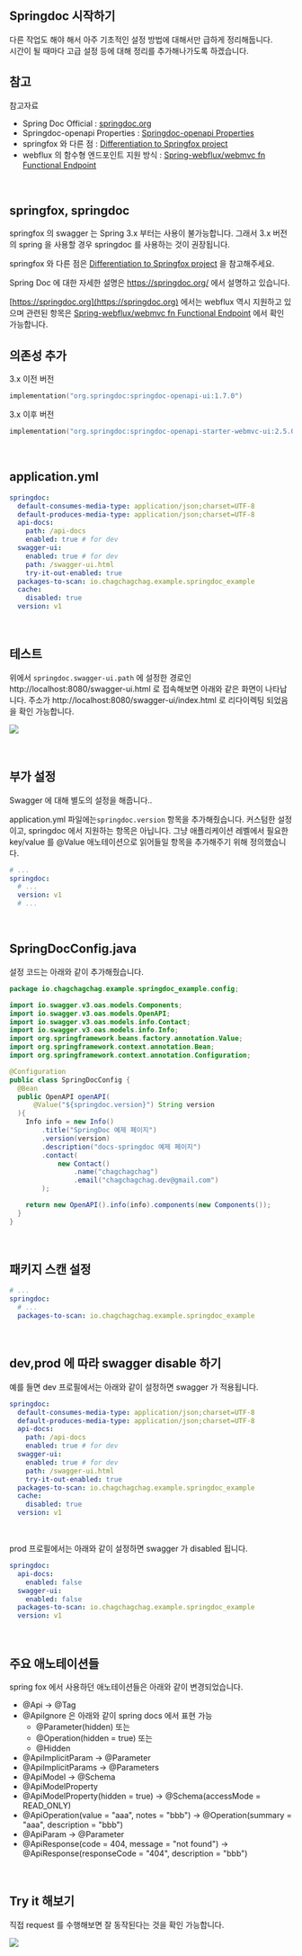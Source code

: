 ## Springdoc 시작하기
다른 작업도 해야 해서 아주 기초적인 설정 방법에 대해서만 급하게 정리해둡니다.<br/>
시간이 될 때마다 고급 설정 등에 대해 정리를 추가해나가도록 하겠습니다.<br/>



## 참고

참고자료

- Spring Doc Official : [springdoc.org](https://springdoc.org/)
- Springdoc-openapi Properties : [Springdoc-openapi Properties](https://springdoc.org/#properties)
- springfox 와 다른 점 :  [Differentiation to Springfox project](https://springdoc.org/#differentiation-to-springfox-project)
- webflux 의 함수형 엔드포인트 지원 방식 : [Spring-webflux/webmvc fn Functional Endpoint](https://springdoc.org/#spring-webfluxwebmvc-fn-with-functional-endpoints)

<br/>



## springfox, springdoc

springfox 의 swagger 는 Spring 3.x 부터는 사용이 불가능합니다. 그래서 3.x 버전의 spring 을 사용할 경우 springdoc 를 사용하는 것이 권장됩니다.

springfox 와 다른 점은 [Differentiation to Springfox project](https://springdoc.org/#differentiation-to-springfox-project) 을 참고해주세요.<br/>

Spring Doc 에 대한 자세한 설명은 https://springdoc.org/ 에서 설명하고 있습니다. <br/>

[https://springdoc.org](https://springdoc.org) 에서는 webflux 역시 지원하고 있으며 관련된 항목은 [Spring-webflux/webmvc fn Functional Endpoint](https://springdoc.org/#spring-webfluxwebmvc-fn-with-functional-endpoints) 에서 확인 가능합니다.<br/>



## 의존성 추가

3.x 이전 버전

```kotlin
implementation("org.springdoc:springdoc-openapi-ui:1.7.0")
```

3.x 이후 버전

```kotlin
implementation("org.springdoc:springdoc-openapi-starter-webmvc-ui:2.5.0")
```

<br/>



## application.yml

```yaml
springdoc:
  default-consumes-media-type: application/json;charset=UTF-8
  default-produces-media-type: application/json;charset=UTF-8
  api-docs:
    path: /api-docs
    enabled: true # for dev
  swagger-ui:
    enabled: true # for dev
    path: /swagger-ui.html
    try-it-out-enabled: true
  packages-to-scan: io.chagchagchag.example.springdoc_example
  cache:
    disabled: true
  version: v1
```

<br/>



## 테스트

위에서 `springdoc.swagger-ui.path` 에 설정한 경로인 http://localhost:8080/swagger-ui.html 로 접속해보면 아래와 같은 화면이 나타납니다. 주소가 http://localhost:8080/swagger-ui/index.html 로 리다이렉팅 되었음을 확인 가능합니다.

![](./img/example-howto/springdoc.png)

<br/>



## 부가 설정

Swagger 에 대해 별도의 설정을 해줍니다..<br/>

application.yml 파일에는`springdoc.version` 항목을 추가해줬습니다. 커스텀한 설정이고, springdoc 에서 지원하는 항목은 아닙니다. 그냥 애플리케이션 레벨에서 필요한 key/value 를 @Value 애노테이션으로 읽어들일 항목을 추가해주기 위해 정의했습니다.

```yaml
# ...
springdoc:
  # ...
  version: v1
  # ...
```

<br/>



## SpringDocConfig.java

설정 코드는 아래와 같이 추가해줬습니다.

```java
package io.chagchagchag.example.springdoc_example.config;

import io.swagger.v3.oas.models.Components;
import io.swagger.v3.oas.models.OpenAPI;
import io.swagger.v3.oas.models.info.Contact;
import io.swagger.v3.oas.models.info.Info;
import org.springframework.beans.factory.annotation.Value;
import org.springframework.context.annotation.Bean;
import org.springframework.context.annotation.Configuration;

@Configuration
public class SpringDocConfig {
  @Bean
  public OpenAPI openAPI(
      @Value("${springdoc.version}") String version
  ){
    Info info = new Info()
        .title("SpringDoc 예제 페이지")
        .version(version)
        .description("docs-springdoc 예제 페이지")
        .contact(
            new Contact()
                .name("chagchagchag")
                .email("chagchagchag.dev@gmail.com")
        );

    return new OpenAPI().info(info).components(new Components());
  }
}
```

<br/>



## 패키지 스캔 설정

```yaml
# ...
springdoc:
  # ...
  packages-to-scan: io.chagchagchag.example.springdoc_example
```

<br/>



## dev,prod 에 따라 swagger disable 하기

예를 들면 dev 프로필에서는 아래와 같이 설정하면 swagger 가 적용됩니다.

```yaml
springdoc:
  default-consumes-media-type: application/json;charset=UTF-8
  default-produces-media-type: application/json;charset=UTF-8
  api-docs:
    path: /api-docs
    enabled: true # for dev
  swagger-ui:
    enabled: true # for dev
    path: /swagger-ui.html
    try-it-out-enabled: true
  packages-to-scan: io.chagchagchag.example.springdoc_example
  cache:
    disabled: true
  version: v1
```

<br/>



prod 프로필에서는 아래와 같이 설정하면 swagger 가 disabled 됩니다.

```yaml
springdoc:
  api-docs:
    enabled: false
  swagger-ui:
    enabled: false
  packages-to-scan: io.chagchagchag.example.springdoc_example
  version: v1
```

<br/>



## 주요 애노테이션들

spring fox 에서 사용하던 애노테이션들은 아래와 같이 변경되었습니다.

- @Api → @Tag
- @ApiIgnore 은 아래와 같이 spring docs 에서 표현 가능
  - @Parameter(hidden) 또는 
  - @Operation(hidden = true) 또는
  - @Hidden
- @ApiImplicitParam → @Parameter
- @ApiImplicitParams → @Parameters
- @ApiModel → @Schema
- @ApiModelProperty 
- @ApiModelProperty(hidden = true) → @Schema(accessMode = READ\_ONLY)
- @ApiOperation(value = "aaa", notes = "bbb") → @Operation(summary = "aaa", description = "bbb")
- @ApiParam → @Parameter
- @ApiResponse(code = 404, message = "not found") → @ApiResponse(responseCode = "404", description = "bbb")

<br/>



## Try it 해보기

직접 request 를 수행해보면 잘 동작된다는 것을 확인 가능합니다.

![](./img/example-howto/tryit.png) 
